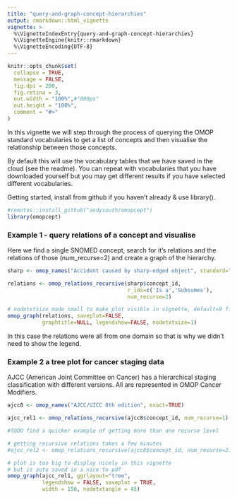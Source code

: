 ```yaml
---
title: "query-and-graph-concept-hierarchies"
output: rmarkdown::html_vignette
vignette: >
  %\VignetteIndexEntry{query-and-graph-concept-hierarchies}
  %\VignetteEngine{knitr::rmarkdown}
  %\VignetteEncoding{UTF-8}
---
```


```r
knitr::opts_chunk$set(
  collapse = TRUE,
  message = FALSE,
  fig.dpi = 200,
  fig.retina = 3,
  out.width = "100%",#"800px"
  out.height = "100%",
  comment = "#>"
)
```


In this vignette we will step through the process of querying the OMOP standard vocabularies to get a list of concepts and then visualise the relationship between those concepts.

By default this will use the vocabulary tables that we have saved in the cloud (see the readme). You can repeat with vocabularies that you have downloaded yourself but you may get different results if you have selected different vocabularies.

Getting started, install from github if you haven't already & use library().

```r
#remotes::install_github("andysouth/omopcept")
library(omopcept)
```


### Example 1 - query relations of a concept and visualise

Here we find a single SNOMED concept, search for it's relations and the relations of those (num_recurse=2) and create a graph of the hierarchy.

```r

sharp <- omop_names("Accident caused by sharp-edged object", standard="S")

relations <- omop_relations_recursive(sharp$concept_id, 
                                      r_ids=c('Is a','Subsumes'), 
                                      num_recurse=2) 

# nodetxtsize made small to make plot visible in vignette, default=9 fine outside
omop_graph(relations, saveplot=FALSE, 
           graphtitle=NULL, legendshow=FALSE, nodetxtsize=1)

```

In this case the relations were all from one domain so that is why we didn't need to show the legend.

### Example 2 a tree plot for cancer staging data

AJCC (American Joint Committee on Cancer) has a hierarchical staging classification with different versions. All are represented in OMOP Cancer Modifiers.


```r

ajcc8 <- omop_names("AJCC/UICC 8th edition", exact=TRUE)

ajcc_rel1 <- omop_relations_recursive(ajcc8$concept_id, num_recurse=1)

#TODO find a quicker example of getting more than one recurse level

# getting recursive relations takes a few minutes
#ajcc_rel2 <- omop_relations_recursive(ajcc8$concept_id, num_recurse=2)

# plot is too big to display nicely in this vignette
# but is auto saved in a nice to pdf
omop_graph(ajcc_rel1, ggrlayout="tree", 
           legendshow = FALSE, saveplot = TRUE, 
           width = 150, nodetxtangle = 45)

```

